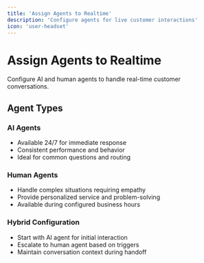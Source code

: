 ```yaml
---
title: 'Assign Agents to Realtime'
description: 'Configure agents for live customer interactions'
icon: 'user-headset'
---
```


# Assign Agents to Realtime

Configure AI and human agents to handle real-time customer conversations.

## Agent Types

### AI Agents
- Available 24/7 for immediate response
- Consistent performance and behavior
- Ideal for common questions and routing

### Human Agents
- Handle complex situations requiring empathy
- Provide personalized service and problem-solving
- Available during configured business hours

### Hybrid Configuration
- Start with AI agent for initial interaction
- Escalate to human agent based on triggers
- Maintain conversation context during handoff
